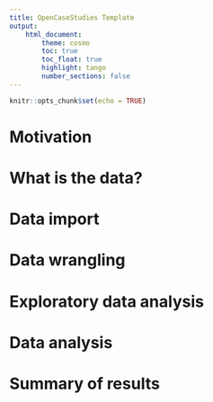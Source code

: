 ```yaml
---
title: OpenCaseStudies Template
output: 
    html_document:
        theme: cosmo 
        toc: true
        toc_float: true
        highlight: tango
        number_sections: false
---
```


```r
knitr::opts_chunk$set(echo = TRUE)
```

# Motivation 

# What is the data? 

# Data import

# Data wrangling 

# Exploratory data analysis

# Data analysis 

# Summary of results


